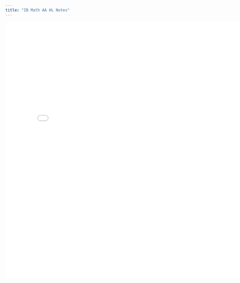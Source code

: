 ```yaml
---
title: "IB Math AA HL Notes"
---
```



```{=html}
<embed src="pdf/IB Math AA HL.pdf" width="800px" height="800px" />
```
